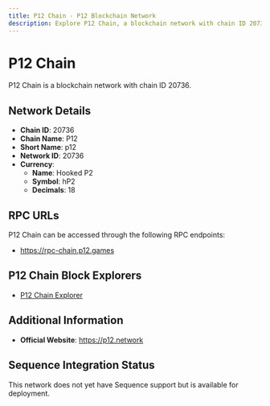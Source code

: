 ```yaml
--- 
title: P12 Chain - P12 Blockchain Network
description: Explore P12 Chain, a blockchain network with chain ID 20736. Learn about its native currency, Hooked P2, and how to interact with the network.
---
```


# P12 Chain

P12 Chain is a blockchain network with chain ID 20736.

## Network Details

- **Chain ID**: 20736
- **Chain Name**: P12
- **Short Name**: p12
- **Network ID**: 20736
- **Currency**: 
  - **Name**: Hooked P2
  - **Symbol**: hP2
  - **Decimals**: 18

## RPC URLs

P12 Chain can be accessed through the following RPC endpoints:

- https://rpc-chain.p12.games

## P12 Chain Block Explorers

- [P12 Chain Explorer](https://explorer.p12.games)

## Additional Information

- **Official Website**: https://p12.network

## Sequence Integration Status

This network does not yet have Sequence support but is available for deployment.
